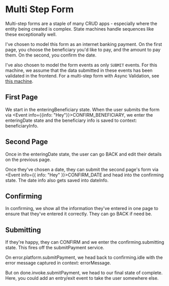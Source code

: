 # Multi Step Form

Multi-step forms are a staple of many CRUD apps - especially where the entity being created is complex. State machines handle sequences like these exceptionally well.

I've chosen to model this form as an internet banking payment. On the first page, you choose the beneficiary you'd like to pay, and the amount to pay them. On the second, you confirm the date.

I've also chosen to model the form events as only `SUBMIT` events. For this machine, we assume that the data submitted in these events has been validated in the frontend. For a multi-step form with Async Validation, see [this machine](/machines/multi-step-form-with-validation).

## First Page

We start in the <State>enteringBeneficiary</State> state. When the user submits the form via <Event info={{info: "Hey"}}>CONFIRM_BENEFICIARY</Event>, we enter the <State>enteringDate</State> state and the beneficiary info is saved to context: <Context stringify>beneficiaryInfo</Context>.

## Second Page

Once in the <State>enteringDate</State> state, the user can go <Event>BACK</Event> and edit their details on the previous page.

Once they've chosen a date, they can submit the second page's form via <Event info={{ info: "Hey" }}>CONFIRM_DATE</Event> and head into the <State>confirming</State> state. The date info also gets saved into <Context stringify>dateInfo</Context>.

## Confirming

In <State>confirming</State>, we show all the information they've entered in one page to ensure that they've entered it correctly. They can go <Event>BACK</Event> if need be.

## Submitting

If they're happy, they can <Event>CONFIRM</Event> and we enter the <State>confirming.submitting</State> state. This fires off the <Service>submitPayment</Service> service.

On <Event>error.platform.submitPayment</Event>, we head back to <State>confirming.idle</State> with the error message captured in context: <Context>errorMessage</Context>.

But on <Event>done.invoke.submitPayment</Event>, we head to our final state of <State>complete</State>. Here, you could add an entry/exit event to take the user somewhere else.
